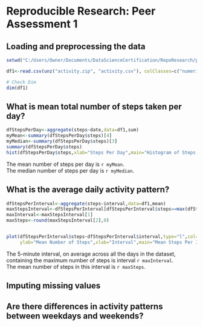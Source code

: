 # Reproducible Research: Peer Assessment 1


## Loading and preprocessing the data

```r
setwd("C:/Users/Owner/Documents/DataScienceCertification/RepoResearch/peer1/RepData_PeerAssessment1")

df1<-read.csv(unz("activity.zip", "activity.csv"), colClasses=c("numeric","Date","numeric"))

# Check Dim
dim(df1)


```

## What is mean total number of steps taken per day?

```r

dfStepsPerDay<-aggregate(steps~date,data=df1,sum)
myMean<-summary(dfStepsPerDay$steps)[4]
myMedian<-summary(dfStepsPerDay$steps)[3]
summary(dfStepsPerDay$steps)
hist(dfStepsPerDay$steps,xlab="Steps Per Day",main="Histogram of Steps Per Day",col="blue")


```

The mean number of steps per day is `r myMean`.  
The median number of steps per day is `r myMedian`.


## What is the average daily activity pattern?

```r

dfStepsPerInterval<-aggregate(steps~interval,data=df1,mean)
maxStepsInterval<-dfStepsPerInterval[dfStepsPerInterval$steps==max(dfStepsPerInterval$steps),]
maxInterval<-maxStepsInterval[1]
maxSteps<-round(maxStepsInterval[2],0)


plot(dfStepsPerInterval$steps~dfStepsPerInterval$interval,type="l",col="blue",
     ylab="Mean Number of Steps",xlab="Interval",main="Mean Steps Per Interval")


```

The 5-minute interval, on average across all the days in the dataset, containing the maximum number of steps is interval `r maxInterval`.   
The mean number of steps in this interval is `r maxSteps`.


## Imputing missing values



## Are there differences in activity patterns between weekdays and weekends?
